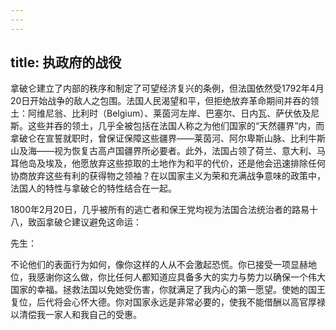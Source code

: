 ```yaml
---
---
---
```

title: 执政府的战役
---




拿破仑建立了内部的秩序和制定了可望经济复兴的条例，但法国依然受1792年4月20日开始战争的敌人之包围。法国人民渴望和平，但拒绝放弃革命期间并吞的领土：阿维尼翁、比利时（Belgium）、莱茵河左岸、巴塞尔、日内瓦、萨伏依及尼斯。这些并吞的领土，几乎全被包括在法国人称之为他们国家的“天然疆界”内，而拿破仑在宣誓就职时，曾保证保障这些疆界——莱茵河、阿尔卑斯山脉、比利牛斯山及海——视为恢复古高卢国疆界所必要者。此外，法国占领了荷兰、意大利、马耳他岛及埃及，他愿放弃这些掠取的土地作为和平的代价，还是他会迅速排除任何协商放弃这些有利的获得物之领袖？在以国家主义为荣和充满战争意味的政策中，法国人的特性与拿破仑的特性结合在一起。

1800年2月20日，几乎被所有的逃亡者和保王党均视为法国合法统治者的路易十八，致函拿破仑建议避免这命运：

先生：

不论他们的表面行为如何，像你这样的人从不会激起恐慌。你已接受一项显赫地位，我感谢你这么做，你比任何人都知道应具备多大的实力与势力以确保一个伟大国家的幸福。拯救法国以免她受伤害，你就满足了我内心的第一愿望。使她的国王复位，后代将会心怀大德。你对国家永远是非常必要的，使我不能借酬以高官厚禄以清偿我一家人和我自己的受惠。